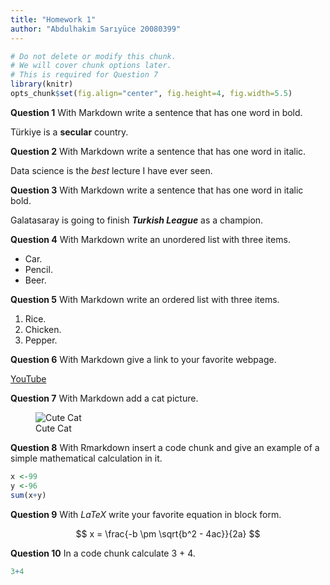 ```yaml
---
title: "Homework 1"
author: "Abdulhakim Sarıyüce 20080399"
---
```


```r
# Do not delete or modify this chunk.
# We will cover chunk options later.
# This is required for Question 7
library(knitr)
opts_chunk$set(fig.align="center", fig.height=4, fig.width=5.5)
```

**Question 1** With Markdown write a sentence that has one word in bold.

Türkiye is a **secular** country.

**Question 2** With Markdown write a sentence that has one word in italic.

Data science is the _best_ lecture I have ever seen.

**Question 3** With Markdown write a sentence that has one word in italic bold.

Galatasaray is going to finish **_Turkish League_** as a champion.

**Question 4** With Markdown write an unordered list with three items.

* Car.
* Pencil.
* Beer.

**Question 5** With Markdown write an ordered list with three items.

1. Rice.
2. Chicken.
3. Pepper.

**Question 6** With Markdown give a link to your favorite webpage.

[YouTube](https://www.youtube.com/)

**Question 7** With Markdown add a cat picture.

![Cute Cat](https://idsb.tmgrup.com.tr/ly/uploads/images/2021/09/08/142774.jpg)

**Question 8** With Rmarkdown insert a code chunk and give an example of a simple mathematical calculation in it.

```r
x <-99
y <-96
sum(x+y)
```


**Question 9** With $LaTeX$ write your favorite equation in block form.

$$ x = \frac{-b \pm \sqrt{b^2 - 4ac}}{2a} $$

**Question 10** In a code chunk calculate 3 + 4.

```r
3+4
```
